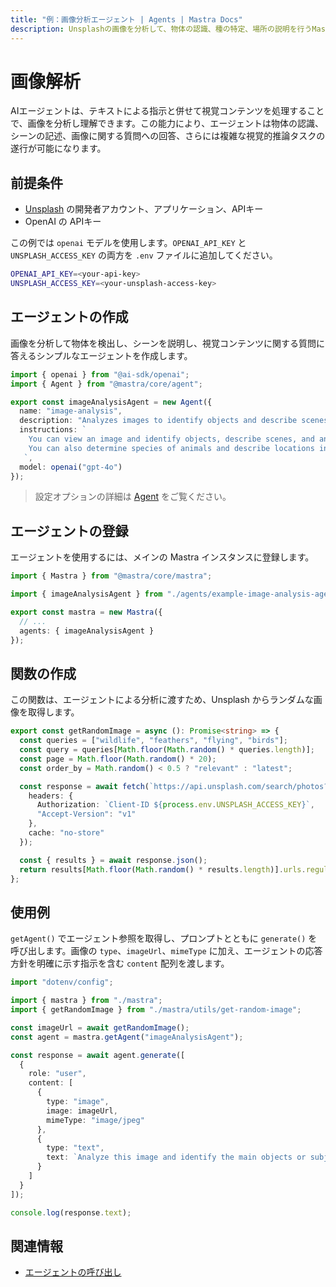 ```yaml
---
title: "例：画像分析エージェント | Agents | Mastra Docs"
description: Unsplashの画像を分析して、物体の認識、種の特定、場所の説明を行うMastraのAIエージェントの使用例。
---
```





# 画像解析

AIエージェントは、テキストによる指示と併せて視覚コンテンツを処理することで、画像を分析し理解できます。この能力により、エージェントは物体の認識、シーンの記述、画像に関する質問への回答、さらには複雑な視覚的推論タスクの遂行が可能になります。



## 前提条件

- [Unsplash](https://unsplash.com/documentation#creating-a-developer-account) の開発者アカウント、アプリケーション、APIキー
- OpenAI の APIキー

この例では `openai` モデルを使用します。`OPENAI_API_KEY` と `UNSPLASH_ACCESS_KEY` の両方を `.env` ファイルに追加してください。

```bash filename=".env" copy
OPENAI_API_KEY=<your-api-key>
UNSPLASH_ACCESS_KEY=<your-unsplash-access-key>
```



## エージェントの作成

画像を分析して物体を検出し、シーンを説明し、視覚コンテンツに関する質問に答えるシンプルなエージェントを作成します。

```typescript filename="src/mastra/agents/example-image-analysis-agent.ts" showLineNumbers copy
import { openai } from "@ai-sdk/openai";
import { Agent } from "@mastra/core/agent";

export const imageAnalysisAgent = new Agent({
  name: "image-analysis",
  description: "Analyzes images to identify objects and describe scenes",
  instructions: `
    You can view an image and identify objects, describe scenes, and answer questions about the content.
    You can also determine species of animals and describe locations in the image.
   `,
  model: openai("gpt-4o")
});
```

> 設定オプションの詳細は [Agent](../../reference/agents/agent.mdx) をご覧ください。



## エージェントの登録

エージェントを使用するには、メインの Mastra インスタンスに登録します。

```typescript filename="src/mastra/index.ts" showLineNumbers copy
import { Mastra } from "@mastra/core/mastra";

import { imageAnalysisAgent } from "./agents/example-image-analysis-agent";

export const mastra = new Mastra({
  // ...
  agents: { imageAnalysisAgent }
});
```



## 関数の作成

この関数は、エージェントによる分析に渡すため、Unsplash からランダムな画像を取得します。

```typescript filename="src/mastra/utils/get-random-image.ts" showLineNumbers copy
export const getRandomImage = async (): Promise<string> => {
  const queries = ["wildlife", "feathers", "flying", "birds"];
  const query = queries[Math.floor(Math.random() * queries.length)];
  const page = Math.floor(Math.random() * 20);
  const order_by = Math.random() < 0.5 ? "relevant" : "latest";

  const response = await fetch(`https://api.unsplash.com/search/photos?query=${query}&page=${page}&order_by=${order_by}`, {
    headers: {
      Authorization: `Client-ID ${process.env.UNSPLASH_ACCESS_KEY}`,
      "Accept-Version": "v1"
    },
    cache: "no-store"
  });

  const { results } = await response.json();
  return results[Math.floor(Math.random() * results.length)].urls.regular;
};
```



## 使用例

`getAgent()` でエージェント参照を取得し、プロンプトとともに `generate()` を呼び出します。画像の `type`、`imageUrl`、`mimeType` に加え、エージェントの応答方針を明確に示す指示を含む `content` 配列を渡します。

```typescript filename="src/test-image-analysis.ts" showLineNumbers copy
import "dotenv/config";

import { mastra } from "./mastra";
import { getRandomImage } from "./mastra/utils/get-random-image";

const imageUrl = await getRandomImage();
const agent = mastra.getAgent("imageAnalysisAgent");

const response = await agent.generate([
  {
    role: "user",
    content: [
      {
        type: "image",
        image: imageUrl,
        mimeType: "image/jpeg"
      },
      {
        type: "text",
        text: `Analyze this image and identify the main objects or subjects. If there are animals, provide their common name and scientific name. Also describe the location or setting in one or two short sentences.`
      }
    ]
  }
]);

console.log(response.text);
```

<GithubLink
  outdated={true}
  marginTop='mt-16'
  link="https://github.com/mastra-ai/mastra/blob/main/examples/basics/agents/bird-checker"
/>



## 関連情報

- [エージェントの呼び出し](./calling-agents.mdx#from-the-command-line)

